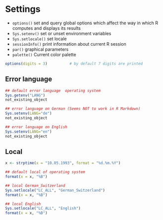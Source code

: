 # Settings

* `options()` set and query global options which affect the way in which R computes and displays its results
* `Sys.setenv()` set or unset environment variables
* `Sys.setlocale()` set locale
* `sessionInfo()` print information about current R session
* `par()` graphical parameters
* `palette()` Current color palette


```{r, eval=FALSE}
options(digits = 3)          # by default 7 digits are printed
```


## Error language

```{r, error=TRUE, collapse=TRUE}
## default error language  operating system 
Sys.getenv("LANG")
not_existing_object

## error language on German (Seems NOT to work in R Markdown)
Sys.setenv(LANG="de")
not_existing_object

## error language on English
Sys.setenv(LANG="en")
not_existing_object
```


## Local
```{r, collapse=TRUE}
x <- strptime(x = "10.05.1993", format = "%d.%m.%Y")

## default local of operating system
format(x = x, "%B")

## local German_Switzerland
Sys.setlocale("LC_ALL", "German_Switzerland")
format(x = x, "%B")

## local English
Sys.setlocale("LC_ALL", "English")
format(x = x, "%B")
```

